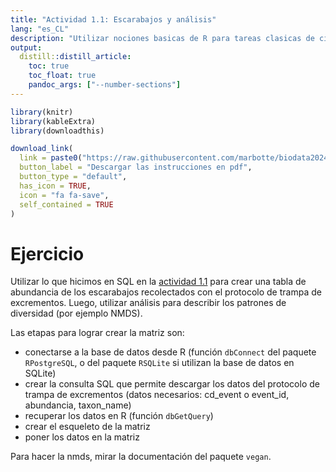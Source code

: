 ```yaml
---
title: "Actividad 1.1: Escarabajos y análisis"
lang: "es_CL"
description: "Utilizar nociones basicas de R para tareas clasicas de ciencia de la biodiversidad."
output:
  distill::distill_article:
    toc: true
    toc_float: true
    pandoc_args: ["--number-sections"]
---
```


```r
library(knitr)
library(kableExtra)
library(downloadthis)
```

```r
download_link(
  link = paste0("https://raw.githubusercontent.com/marbotte/biodata2024/master/docs/download//actividades/taller_R_SQL/act_1_2_R.pdf"),
  button_label = "Descargar las instrucciones en pdf",
  button_type = "default",
  has_icon = TRUE,
  icon = "fa fa-save",
  self_contained = TRUE
)  
```
# Ejercicio

Utilizar lo que hicimos en SQL en la [actividad 1.1](act_1_1_SQL.Rmd) para crear una tabla de abundancia de los escarabajos recolectados con el protocolo de trampa de excrementos. Luego, utilizar análisis para describir los patrones de diversidad (por ejemplo NMDS).

Las etapas para lograr crear la matriz son:

* conectarse a la base de datos desde R (función `dbConnect` del paquete `RPostgreSQL`, o del paquete `RSQLite` si utilizan la base de datos en SQLite)
* crear la consulta SQL que permite descargar los datos del protocolo de trampa de excrementos (datos necesarios: cd_event o event_id, abundancia, taxon_name)
* recuperar los datos en R (función `dbGetQuery`)
* crear el esqueleto de la matriz
* poner los datos en la matriz

Para hacer la nmds, mirar la documentación del paquete `vegan`.